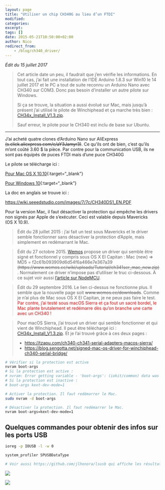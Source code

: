```yaml
---
layout: page
title: "Utiliser un chip CH340G au lieu d’un FTDI"
modified:
categories:
excerpt:
tags: []
date: 2015-05-21T10:50:00+02:00
author: Nico
redirect_from:
    - /blog/ch340_driver/
---
```


_Édit du 15 juillet 2017_

> Cet article date un peu, il faudrait que j’en vérifie les informations. En tout cas, j’ai fait une installation de l’IDE Arduino 1.8.3 sur Win10 le 14 juillet 2017 et le PC a tout de suite reconnu un Arduino Nano avec CH340 sur COM3. Donc pas besoin d’installer un autre pilote sur Windows.
>
> Si ça se trouve, la situation a aussi évolué sur Mac, mais jusqu’à présent j’ai utilisé le pilote de Winchiphead et ça marche très bien : [CH34x_Install_V1.3.zip](../../files/2015-05-21-ch340_driver/CH34x_Install_V1.3.zip).
>
> Sauf erreur, le pilote pour le CH340 est inclu de base sur Ubuntu.

---

J’ai acheté quatre clones d’Arduino Nano sur AliExpress ~~(s.click.aliexpress.com/e/aY3Jamyr3)~~. Ce qu’ils ont de bien, c’est qu’ils m’ont coûté 3.60 $ la pièce. Par contre pour la communication USB, ils ne sont pas équipés de puces FTDI mais d’une puce CH340G

Le pilote se télécharge ici :

<!--
<a href="https://www.wch.cn/download/CH341SER_MAC_ZIP.html"
target="_blank">https://www.wch.cn/download/CH341SER_MAC_ZIP.html</a>
-->

[Pour Mac OS X 10.10](https://www.wch.cn/download/CH341SER_MAC_ZIP.html){:target="\_blank"}

[Pour Windows 10](https://www.wch.cn/download/CH341SER_EXE.html){:target="\_blank"}

La doc en anglais se trouve ici :

<https://wiki.seeedstudio.com/images/7/7c/CH340DS1_EN.PDF>

Pour la version Mac, il faut désactiver la protection qui empêche les drivers non signés par Apple de s’exécuter. Ceci est valable depuis Mavericks (OS X 10.9).

> Édit du 28 juillet 2015 : j’ai fait un test sous Mavericks et le driver semble fonctionner sans désactiver la protection d’Apple, mais simplement en redémarrant le Mac.

> Édit du 27 octobre 2015. [Wemos](https://www.wemos.cc/) propose un driver qui semble être signé et fonctionnel y compris sous OS X El Capitan : Mac (new) ⇒ MD5 = f2c61b093909d6d54f6a466e7e367a39 ~~(https://www.wemos.cc/wiki/uploads/Tutorial/ch341ser_mac_new.zip)~~. Normalement ce driver n’impose pas d’utiliser le truc ci-dessous. À ce sujet voir aussi [l’article sur NodeMCU](/NodeMCU_esp8266/).

> Édit du 29 septembre 2016. Le lien ci-dessus ne fonctionne plus. Il semble que la nouvelle page soit ~~www.wemos.cc/downloads~~. Comme je n’ai plus de Mac sous OS X El Capitan, je ne peux pas faire le test. <span style="color:red">Par contre, j’ai testé sous macOS Sierra et ça fout un sacré bordel, le Mac plante brutalement et redémarre dès qu’on branche une carte avec un CH340 !</span>

> Pour macOS Sierra, j’ai trouvé un driver qui semble fonctionner et qui vient de Winchiphead. Il peut être téléchargé ici : [CH34x_Install_V1.3.zip](../../files/2015-05-21-ch340_driver/CH34x_Install_V1.3.zip).
> Et je l’ai trouvé grâce à ces deux pages :
>
> -   <https://tzapu.com/ch340-ch341-serial-adapters-macos-sierra/>
> -   <https://blog.sengotta.net/signed-mac-os-driver-for-winchiphead-ch340-serial-bridge/>

```bash
# Vérifier si la protection est active
nvram boot-args
# Si la protection est active :
# nvram: Error getting variable - 'boot-args': (iokit/common) data was not found A
# Si la protection est inactive :
# boot-args	kext-dev-mode=1

# Activer la protection. Il faut redémarrer le Mac.
sudo nvram -d boot-args

# Désactiver la protection. Il faut redémarrer le Mac.
nvram boot-args=kext-dev-mode=1
```

## Quelques commandes pour obtenir des infos sur les ports USB

```bash
ioreg -p IOUSB -l -w 0

system_profiler SPUSBDataType

# Voir aussi https://github.com/jlhonora/lsusb qui affiche les résultats de `system_profiler SPUSBDataType` de façon plus compacte.
```

![](/images/2015-05-21-ch340_driver/CH430G_001.jpg)

![](/images/2015-05-21-ch340_driver/CH430G_002.jpg)
